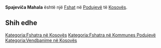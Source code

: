 {{Fshat në Kosovës
 | Emri                = Spajeviča Mahala
| srp_N_name = Spajeviča Mahala
| srp_N_FULL_NAME_RO = Spajeviča Mahala
| srp_N_FULL_NAME_ND_RO = Spajevica Mahala
| srp_N_SORT_NAME_RG = SPAJEVICAMAHALA
| srp_N_FULL_NAME_RG = Spajeviča Mahala
| srp_N_FULL_NAME_ND_RG = Spajevica Mahala

 | Emri (Rasa dhanore) = 
 | Figura              = 
 | Shteti              = Kosovo
 | Komuna              = Podujevë
 | Kodi postar         = 
 | Sipërfaqja          = 

 | Popullsia           = 

 | Regj. i popullsisë  = 
 | Dend. e popullsisë  = 
 | Faqja zyrtare       = 
 <!--- Koordinatat ----> 
 | Gjerësia            = 42.933531
 | Gjatësia            = 21.123541
 | Lartësia            = 
}}
'''Spajeviča Mahala''' është një [[Fshat]] në [[Podujevë]] të [[Kosovës]].

<!-- == Gjeografia == -->
<!-- == Historia == -->
<!-- == Demografia == -->
== Shih edhe ==
{{Komuna Podujevë}}
{{Kosovo-Administrata-Cung}}

[[Kategoria:Fshatra në Kosovës]]
[[Kategoria:Fshatra në Kommunes Podujevë]]
[[Kategoria:Vendbanime në Kosovës]]